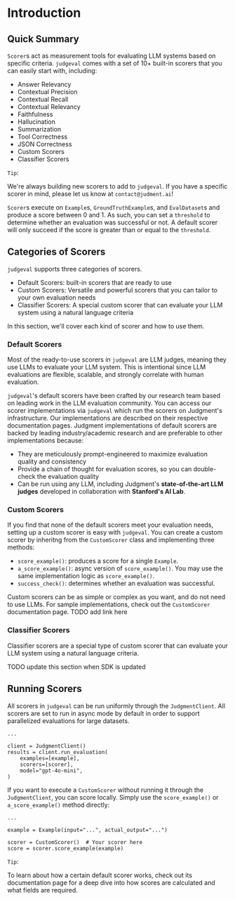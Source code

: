 # Introduction 

## Quick Summary 

`Scorer`s act as measurement tools for evaluating LLM systems based on specific criteria. `judgeval` comes with a set of 10+ built-in scorers that you can easily start with, including:
- Answer Relevancy
- Contextual Precision
- Contextual Recall
- Contextual Relevancy
- Faithfulness
- Hallucination
- Summarization
- Tool Correctness
- JSON Correctness
- Custom Scorers
- Classifier Scorers

`Tip`: 

We're always building new scorers to add to `judgeval`. If you have a specific scorer in mind, please let us know at `contact@judment.ai`!

`Scorer`s execute on `Example`s, `GroundTruthExample`s, and `EvalDataset`s and produce a score between 0 and 1. 
As such, you can set a `threshold` to determine whether an evaluation was successful or not. 
A default scorer will only succeed if the score is greater than or equal to the `threshold`. 

## Categories of Scorers
`judgeval` supports three categories of scorers. 
- Default Scorers: built-in scorers that are ready to use
- Custom Scorers: Versatile and powerful scorers that you can tailor to your own evaluation needs
- Classifier Scorers: A special custom scorer that can evaluate your LLM system using a natural language criteria

In this section, we'll cover each kind of scorer and how to use them.

### Default Scorers
Most of the ready-to-use scorers in `judgeval` are LLM judges, meaning they use LLMs to evaluate your LLM system. This is intentional since LLM evaluations are flexible, scalable, and strongly correlate with human evaluation.

`judgeval`'s default scorers have been crafted by our research team based on leading work in the LLM evaluation community. 
You can access our scorer implementations via `judgeval` which run the scorers on Judgment's infrastructure. 
Our implementations are described on their respective documentation pages. Judgment implementations of default scorers are backed by leading industry/academic research and are preferable to other implementations because:
- They are meticulously prompt-engineered to maximize evaluation quality and consistency
- Provide a chain of thought for evaluation scores, so you can double-check the evaluation quality
- Can be run using any LLM, including Judgment's **state-of-the-art LLM judges** developed in collaboration with **Stanford's AI Lab**.

### Custom Scorers

If you find that none of the default scorers meet your evaluation needs, setting up a custom scorer is easy with `judgeval`.
You can create a custom scorer by inheritng from the `CustomScorer` class and implementing three methods:
- `score_example()`: produces a score for a single `Example`.
- `a_score_example()`: async version of `score_example()`. You may use the same implementation logic as `score_example()`.
- `success_check()`: determines whether an evaluation was successful.

Custom scorers can be as simple or complex as you want, and do not need to use LLMs. For sample implementations, check out the `CustomScorer` documentation page. TODO add link here


### Classifier Scorers

Classifier scorers are a special type of custom scorer that can evaluate your LLM system using a natural language criteria. 

TODO update this section when SDK is updated

## Running Scorers

All scorers in `judgeval` can be run uniformly through the `JudgmentClient`. All scorers are set to run in async mode by default in order to support parallelized evaluations for large datasets.

```
...

client = JudgmentClient()
results = client.run_evaluation(
    examples=[example],
    scorers=[scorer],
    model="gpt-4o-mini",
)
```

If you want to execute a `CustomScorer` without running it through the `JudgmentClient`, you can score locally.
Simply use the `score_example()` or `a_score_example()` method directly:

```
...

example = Example(input="...", actual_output="...")

scorer = CustomScorer()  # Your scorer here
score = scorer.score_example(example)
```

`Tip`:

To learn about how a certain default scorer works, check out its documentation page for a deep dive into how scores are calculated and what fields are required.
